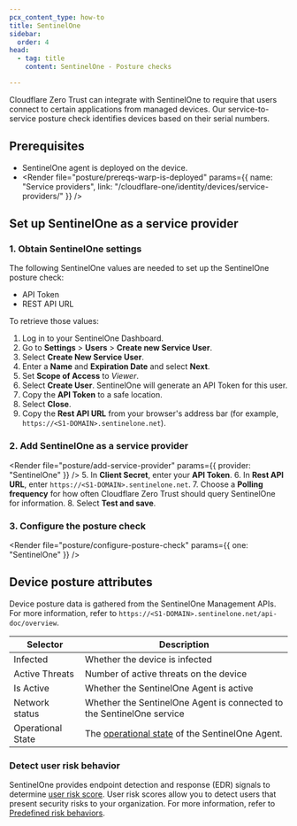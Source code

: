 ```yaml
---
pcx_content_type: how-to
title: SentinelOne
sidebar:
  order: 4
head:
  - tag: title
    content: SentinelOne - Posture checks

---
```



Cloudflare Zero Trust can integrate with SentinelOne to require that users connect to certain applications from managed devices. Our service-to-service posture check identifies devices based on their serial numbers.

## Prerequisites

* SentinelOne agent is deployed on the device.
* <Render file="posture/prereqs-warp-is-deployed" params={{ name: "Service providers", link: "/cloudflare-one/identity/devices/service-providers/" }} />

## Set up SentinelOne as a service provider

### 1. Obtain SentinelOne settings

The following SentinelOne values are needed to set up the SentinelOne posture check:

* API Token
* REST API URL

To retrieve those values:

1. Log in to your SentinelOne Dashboard.
2. Go to **Settings** > **Users** > **Create new Service User**.
3. Select **Create New Service User**.
4. Enter a **Name** and **Expiration Date** and select **Next**.
5. Set **Scope of Access** to *Viewer*.
6. Select **Create User**. SentinelOne will generate an API Token for this user.
7. Copy the **API Token** to a safe location.
8. Select **Close**.
9. Copy the **Rest API URL** from your browser's address bar (for example, `https://<S1-DOMAIN>.sentinelone.net`).

### 2. Add SentinelOne as a service provider

<Render file="posture/add-service-provider" params={{ provider: "SentinelOne" }} />
5. In **Client Secret**, enter your **API Token**.
6. In **Rest API URL**, enter `https://<S1-DOMAIN>.sentinelone.net`.
7. Choose a **Polling frequency** for how often Cloudflare Zero Trust should query SentinelOne for information.
8. Select **Test and save**.

### 3. Configure the posture check

<Render file="posture/configure-posture-check" params={{ one: "SentinelOne" }} />

## Device posture attributes

Device posture data is gathered from the SentinelOne Management APIs. For more information, refer to `https://<S1-DOMAIN>.sentinelone.net/api-doc/overview`.

| Selector       | Description                                                           |
| -------------- | --------------------------------------------------------------------- |
| Infected       | Whether the device is infected                                        |
| Active Threats | Number of active threats on the device                                |
| Is Active      | Whether the SentinelOne Agent is active                               |
| Network status | Whether the SentinelOne Agent is connected to the SentinelOne service |
| Operational State | The [operational state](https://community.sentinelone.com/s/login/?ec=302&startURL=%2Fs%2Farticle%2F000005285) of the SentinelOne Agent.|

### Detect user risk behavior

SentinelOne provides endpoint detection and response (EDR) signals to determine [user risk score](/cloudflare-one/insights/risk-score/). User risk scores allow you to detect users that present security risks to your organization. For more information, refer to [Predefined risk behaviors](/cloudflare-one/insights/risk-score/#predefined-risk-behaviors).
